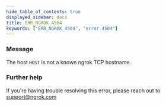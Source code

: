 ```yaml
---
hide_table_of_contents: true
displayed_sidebar: docs
title: ERR_NGROK_4504
keywords: ["ERR_NGROK_4504", "error 4504"]
---
```


### Message

The host `HOST` is not a known ngrok TCP hostname.

### Further help

If you're having trouble resolving this error, please reach out to [support@ngrok.com](mailto:support@ngrok.com?subject=Help%20with%20ERR_NGROK_4504)
